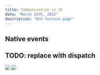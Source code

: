 ```yaml
---
title: Communication in JS
date: "March 15th, 2022"
description: "6th lecture page"
---
```


<div>
  <h2>Native events</h2>
  <h2>TODO: replace with dispatch</h2>
  <img
    src="https://res.cloudinary.com/elazar93/image/upload/v1647273149/carbon_38_niwz3c.png"
    className="native-event-image"
  />
  <img
    src="https://res.cloudinary.com/elazar93/image/upload/v1647273149/carbon_38_niwz3c.png"
    className="native-event-image"
  />
</div>
